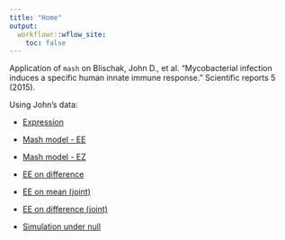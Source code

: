 ```yaml
---
title: "Home"
output:
  workflowr::wflow_site:
    toc: false
---
```


Application of `mash` on Blischak, John D., et al. "Mycobacterial infection induces a specific human innate immune response." Scientific reports 5 (2015).

Using John's data:

* [Expression](Expression.html)

* [Mash model - EE](Expression18_EE.html)

* [Mash model - EZ](Expression18_EZ.html)

* [EE on difference](Expression18_EE_diff.html)

* [EE on mean (joint)](Expression18_EE_john_joint.html)

* [EE on difference (joint)](Expression18_EE_john_jointdiff.html)

* [Simulation under null](Expression18_jointdiff_simulatenull.Rmd)

<!--
--------------------------------------------------------------

John treated the individual effect as fixed in the model. Here we processed data with individual as random effect.

# Data
1. Individual as random: [Count_IndRan](Count_IndRanBayes.html)
2. Individual as fixed: [Count_IndFix](Count_IndFixBayes.html)

We focus on the time 18 data only.

# Mash
1. Individual as random EE: [Count18_IndRan_Mash_EE](Count18_Mash_IndRanBayes_EE.html)
2. Individual as random EZ: [Count18_IndRan_Mash_EZ](Count18_Mash_IndRanBayes_EZ.html)
3. Individual as fixed EE: [Count18_IndFix_Mash_EE](Count18_Mash_IndFixBayes_EE.html)

The Shat in the data are corresponding to a t statistics. We transformed them to Shat from the z statistics. If we didn't do the transformation: [Count18_IndFix_Mash_EET](Count18_Mash_IndFixBayes_EET.html)

If we ignore the induced correlation: [Count18_IndRan_Mash_Ignore_EE](Count18_Mash_IndRanBayes_EE_Wrong.html)

# Flash
1. Flash on C: [Count18_FlashC](Count18_FlashC.html)
2. Flash on D: [Count18_FlashD](Count18_FlashD.html)
-->

